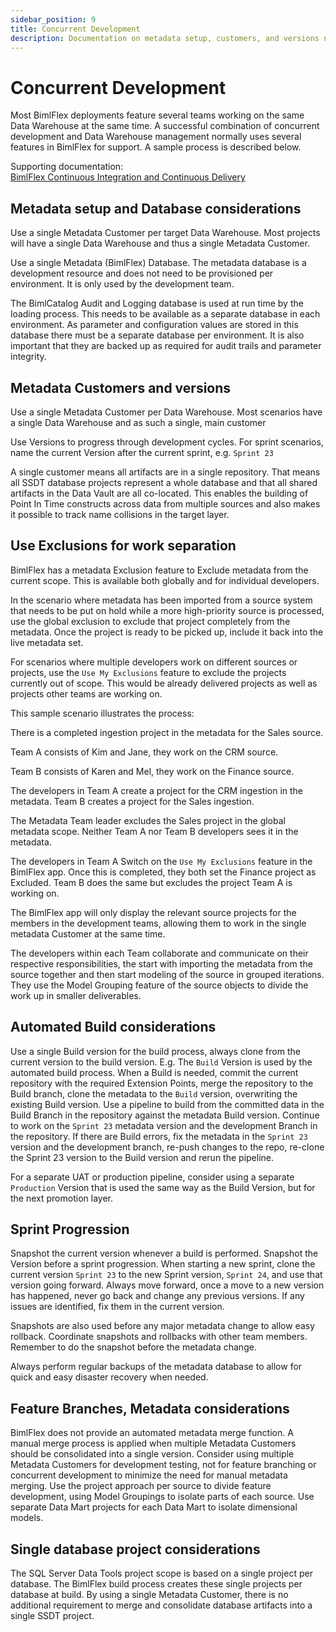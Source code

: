 ---
sidebar_position: 9
title: Concurrent Development
description: Documentation on metadata setup, customers, and versions needed for concurrent development between users in BimlFlex
---
<head>
  <meta name="varigenceProduct" content="BimlFlex"></meta>
  <meta name="varigenceArticleType" content="Walkthrough"></meta>
</head>

# Concurrent Development

Most BimlFlex deployments feature several teams working on the same Data Warehouse at the same time. A successful combination of concurrent development and Data Warehouse management normally uses several features in BimlFlex for support. A sample process is described below.

Supporting documentation: [BimlFlex Continuous Integration and Continuous Delivery](./continuous-integration-and-continuous-delivery)

## Metadata setup and Database considerations

Use a single Metadata Customer per target Data Warehouse. Most projects will have a single Data Warehouse and thus a single Metadata Customer.

Use a single Metadata (BimlFlex) Database. The metadata database is a development resource and does not need to be provisioned per environment. It is only used by the development team.

The BimlCatalog Audit and Logging database is used at run time by the loading process. This needs to be available as a separate database in each environment. As parameter and configuration values are stored in this database there must be a separate database per environment. It is also important that they are backed up as required for audit trails and parameter integrity.

## Metadata Customers and versions

Use a single Metadata Customer per Data Warehouse. Most scenarios have a single Data Warehouse and as such a single, main customer

Use Versions to progress through development cycles. For sprint scenarios, name the current Version after the current sprint, e.g. `Sprint 23`

A single customer means all artifacts are in a single repository. That means all SSDT database projects represent a whole database and that all shared artifacts in the Data Vault are all co-located. This enables the building of Point In Time constructs across data from multiple sources and also makes it possible to track name collisions in the target layer.

## Use Exclusions for work separation

BimlFlex has a metadata Exclusion feature to Exclude metadata from the current scope. This is available both globally and for individual developers.

In the scenario where metadata has been imported from a source system that needs to be put on hold while a more high-priority source is processed, use the global exclusion to exclude that project completely from the metadata. Once the project is ready to be picked up, include it back into the live metadata set.

For scenarios where multiple developers work on different sources or projects, use the `Use My Exclusions` feature to exclude the projects currently out of scope. This would be already delivered projects as well as projects other teams are working on.

This sample scenario illustrates the process:

There is a completed ingestion project in the metadata for the Sales source.

Team A consists of Kim and Jane, they work on the CRM source.

Team B consists of Karen and Mel, they work on the Finance source.

The developers in Team A create a project for the CRM ingestion in the metadata. Team B creates a project for the Sales ingestion.

The Metadata Team leader excludes the Sales project in the global metadata scope. Neither Team A nor Team B developers sees it in the metadata.

The developers in Team A Switch on the `Use My Exclusions` feature in the BimlFlex app. Once this is completed, they both set the Finance project as Excluded. Team B does the same but excludes the project Team A is working on.

The BimlFlex app will only display the relevant source projects for the members in the development teams, allowing them to work in the single metadata Customer at the same time.

The developers within each Team collaborate and communicate on their respective responsibilities, the start with importing the metadata from the source together and then start modeling of the source in grouped iterations. They use the Model Grouping feature of the source objects to divide the work up in smaller deliverables.

## Automated Build considerations

Use a single Build version for the build process, always clone from the current version to the build version. E.g. The `Build` Version is used by the automated build process. When a Build is needed, commit the current repository with the required Extension Points, merge the repository to the Build branch, clone the metadata to the `Build` version, overwriting the existing Build version. Use a pipeline to build from the committed data in the Build Branch in the repository against the metadata Build version. Continue to work on the `Sprint 23` metadata version and the development Branch in the repository. If there are Build errors, fix the metadata in the `Sprint 23` version and the development branch, re-push changes to the repo, re-clone the Sprint 23 version to the Build version and rerun the pipeline.

For a separate UAT or production pipeline, consider using a separate `Production` Version that is used the same way as the Build Version, but for the next promotion layer.

## Sprint Progression

Snapshot the current version whenever a build is performed. Snapshot the Version before a sprint progression. When starting a new sprint, clone the current version `Sprint 23` to the new Sprint version, `Sprint 24`, and use that version going forward. Always move forward, once a move to a new version has happened, never go back and change any previous versions. If any issues are identified, fix them in the current version.

Snapshots are also used before any major metadata change to allow easy rollback. Coordinate snapshots and rollbacks with other team members. Remember to do the snapshot before the metadata change.

Always perform regular backups of the metadata database to allow for quick and easy disaster recovery when needed.

## Feature Branches, Metadata considerations

BimlFlex does not provide an automated metadata merge function. A manual merge process is applied when multiple Metadata Customers should be consolidated into a single version. Consider using multiple Metadata Customers for development testing, not for feature branching or concurrent development to minimize the need for manual metadata merging. Use the project approach per source to divide feature development, using Model Groupings to isolate parts of each source. Use separate Data Mart projects for each Data Mart to isolate dimensional models.

## Single database project considerations

The SQL Server Data Tools project scope is based on a single project per database. The BimlFlex build process creates these single projects per database at build. By using a single Metadata Customer, there is no additional requirement to merge and consolidate database artifacts into a single SSDT project.
